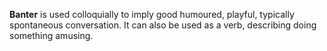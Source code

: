 
'''Banter''' is used colloquially to imply good humoured, playful, typically spontaneous conversation. It can also be used as a verb, describing doing something amusing.